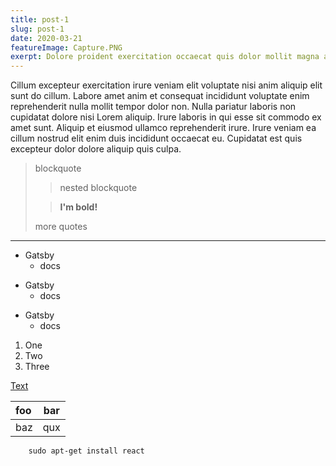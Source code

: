 ---
title: post-1
slug: post-1
date: 2020-03-21
featureImage: Capture.PNG
exerpt: Dolore proident exercitation occaecat quis dolor mollit magna aute ullamco ad aute veniam deserunt incididunt. Aliquip ut fugiat pariatur enim ad. Mollit veniam dolor irure voluptate consequat dolor quis duis labore. Est eiusmod dolore consequat nisi pariatur. Aliqua velit dolor consectetur laboris enim velit id irure ipsum. Cupidatat veniam irure sunt qui fugiat et do cillum esse incididunt.
---

Cillum excepteur exercitation irure veniam elit voluptate nisi anim aliquip elit sunt do cillum. Labore amet anim et consequat incididunt voluptate enim reprehenderit nulla mollit tempor dolor non. Nulla pariatur laboris non cupidatat dolore nisi Lorem aliquip. Irure laboris in qui esse sit commodo ex amet sunt. Aliquip et eiusmod ullamco reprehenderit irure. Irure veniam ea cillum nostrud elit enim duis incididunt occaecat eu. Cupidatat est quis excepteur dolor dolore aliquip quis culpa.



> blockquote
>
> > nested blockquote
>
> > **I'm bold!**
>
> more quotes

---

- Gatsby
  - docs

* Gatsby
  - docs

- Gatsby
  - docs

1. One
1. Two
1. Three

[Text](www.google.com)

| foo | bar |
| :-- | :-: |
| baz | qux |


```
    sudo apt-get install react
```